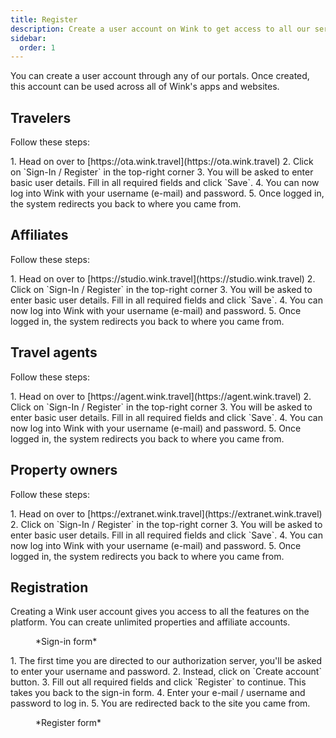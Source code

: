 ```yaml
---
title: Register
description: Create a user account on Wink to get access to all our services.
sidebar:
  order: 1
---
```



You can create a user account through any of our portals. Once created, this account can be used across all of Wink's apps and websites.

## Travelers

Follow these steps:

<Steps>
1. Head on over to [https://ota.wink.travel](https://ota.wink.travel)
2. Click on `Sign-In / Register` in the top-right corner
3. You will be asked to enter basic user details. Fill in all required fields and click `Save`.
4. You can now log into Wink with your username (e-mail) and password.
5. Once logged in, the system redirects you back to where you came from.
</Steps>

## Affiliates

Follow these steps:

<Steps>
1. Head on over to [https://studio.wink.travel](https://studio.wink.travel)
2. Click on `Sign-In / Register` in the top-right corner
3. You will be asked to enter basic user details. Fill in all required fields and click `Save`.
4. You can now log into Wink with your username (e-mail) and password.
5. Once logged in, the system redirects you back to where you came from.
</Steps>

## Travel agents

Follow these steps:

<Steps>
1. Head on over to [https://agent.wink.travel](https://agent.wink.travel)
2. Click on `Sign-In / Register` in the top-right corner
3. You will be asked to enter basic user details. Fill in all required fields and click `Save`.
4. You can now log into Wink with your username (e-mail) and password.
5. Once logged in, the system redirects you back to where you came from.
</Steps>

## Property owners

Follow these steps:

<Steps>
1. Head on over to [https://extranet.wink.travel](https://extranet.wink.travel)
2. Click on `Sign-In / Register` in the top-right corner
3. You will be asked to enter basic user details. Fill in all required fields and click `Save`.
4. You can now log into Wink with your username (e-mail) and password.
5. Once logged in, the system redirects you back to where you came from.
</Steps>

## Registration

Creating a Wink user account gives you access to all the features on the platform. You can create unlimited properties and affiliate accounts.

<figure>
<CloudinaryImage
      width="350"
      height="553"
      resize="scale"
      quality="best"
      alt="Sign-in"
      src="academy/sign-in"
      errorImage="noimage_opaque_nyrtl0.png"
    />
    <figcaption>*Sign-in form*</figcaption>
</figure>

<Steps>
1. The first time you are directed to our authorization server, you'll be asked to enter your username and password.
2. Instead, click on `Create account` button.
3. Fill out all required fields and click `Register` to continue. This takes you back to the sign-in form.
4. Enter your e-mail / username and password to log in.
5. You are redirected back to the site you came from.
</Steps>

<figure>
<CloudinaryImage
      width="350"
      height="615"
      resize="scale"
      quality="best"
      alt="Register"
      src="academy/register"
      errorImage="noimage_opaque_nyrtl0.png"
    />
    <figcaption>*Register form*</figcaption>
</figure>
